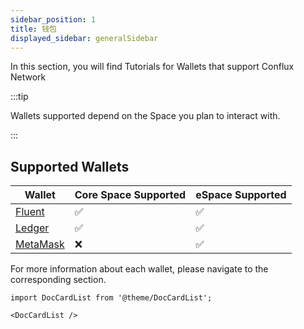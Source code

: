 ```yaml
---
sidebar_position: 1
title: 钱包
displayed_sidebar: generalSidebar
---
```


In this section, you will find Tutorials for Wallets that support Conflux Network

:::tip

Wallets supported depend on the Space you plan to interact with.

:::

## Supported Wallets

| Wallet                 | Core Space Supported | eSpace Supported |
| ---------------------- | -------------------- | ---------------- |
| [Fluent](./fluent)     | ✅                    | ✅                |
| [Ledger](./ledger)     | ✅                    | ✅                |
| [MetaMask](./metamask) | ❌                    | ✅                |

For more information about each wallet, please navigate to the corresponding section.

```mdx-code-block
import DocCardList from '@theme/DocCardList';

<DocCardList />
```
